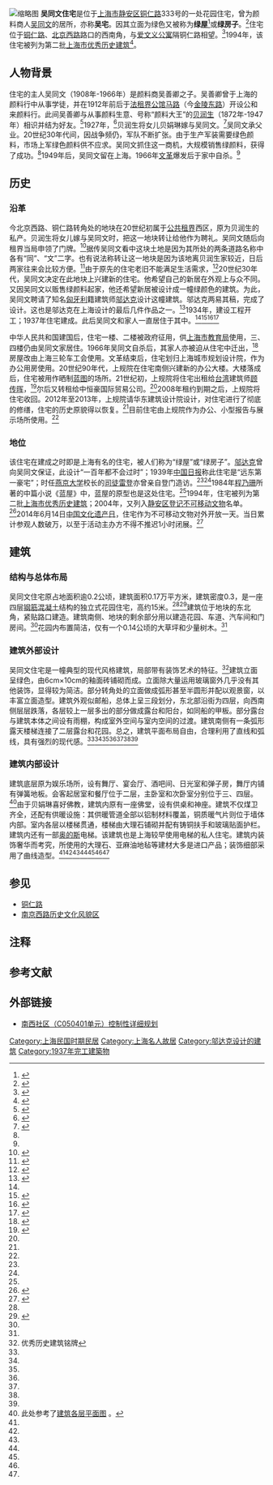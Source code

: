 {{上海市优秀历史建筑
|省区市 = 上海市
|名称 = 花园住宅
|图片 =[[File:Residence_of_D._V._Wood.JPG|220px]]
|编号 = JA-J-015-2
|时代 = 1934年至1937年
|所在 = [[上海市|上海市]][[静安区|静安区]][[铜仁路|铜仁路]]333号
|公布 = 1994年
}}
[[File:333_Tongren_Road_Shanghai.JPG|缩略图]]
'''吴同文住宅'''是位于[[上海市|上海市]][[静安区|静安区]][[铜仁路|铜仁路]]333号的一处花园住宅，曾为颜料商人[[吴同文|吴同文]]的居所，亦称'''吴宅'''。因其立面为绿色又被称为'''绿屋'''<ref name=c>{{cite web|title=绿屋 时髦的名字 超前的建筑|url=http://app.why.com.cn/epaper/qnb/html/2012-03/02/content_28312.htm?div=-1|date=2012-03-02|author=程霁骁|accessdate=2015-07-27|publisher=青年报|archive-date=2022-03-17|archive-url=https://web.archive.org/web/20220317051830/http://app.why.com.cn/epaper/qnb/html/2012-03/02/content_28312.htm?div=-1|dead-url=no}}</ref>或'''绿房子'''。<ref name=a>{{cite book|title=《上海名建筑志》:超现代的远东第一豪宅：吴同文住宅|url=http://www.shtong.gov.cn/newsite/node2/node71994/node81772/node81775/node81786/userobject1ai109039.html|author=|publisher=上海社会科学院出版社|isbn=7-80681-736-0|year=2005|accessdate=2015-07-27|archive-date=2015-09-26|archive-url=https://web.archive.org/web/20150926224345/http://www.shtong.gov.cn/Newsite/node2/node71994/node81772/node81775/node81786/userobject1ai109039.html|dead-url=no}}</ref>住宅位于[[铜仁路|铜仁路]]、[[北京西路_(上海)|北京西路]]路口的西南角，与[[爱文义公寓|爱文义公寓]]隔铜仁路相望。<ref>{{cite book|title=《叩街问巷——上海马路的前世今生》:铜仁路的弧线|author=周林|url=http://www.yplib.org.cn/jdfzzdg/fzdg/35933.htm|publisher=上海辞书出版社|year=2008|accessdate=2015-07-27|isbn=9787532625307|archive-date=2016-03-12|archive-url=https://web.archive.org/web/20160312102011/http://www.yplib.org.cn/jdfzzdg/fzdg/35933.htm|dead-url=yes}}</ref>1994年，该住宅被列为第二批[[上海市优秀历史建筑|上海市优秀历史建筑]]<ref>{{Cite book|title=静安历史文化图录|last=龚德庆，张仁良主编|publisher=上海：[[同济大学出版社|同济大学出版社]]|year=2011.01|isbn=978-7-5608-4364-3|pages=276-278}}</ref>。

==人物背景==
住宅的主人吴同文（1908年-1966年）是颜料商吴善卿之子。吴善卿曾于上海的颜料行中从事学徒，并在1912年前后于[[上海法租界|法租界]][[公馆马路|公馆马路]]（今[[金陵东路|金陵东路]]）开设公和来颜料行。此间吴善卿与从事颜料生意、号称“颜料大王”的[[贝润生|贝润生]]（1872年-1947年）相识并结为好友。{{reftag|1=贝润生出自吴中贝氏家族。贝氏以售卖药材起家，至[[乾隆|乾隆]]年间就已成为苏州望族。建筑师[[贝聿铭|贝聿铭]]，金融家[[贝祖诒|贝祖诒]]均来自这一家族。<ref>{{cite web|title=吴中贝氏“大团圆” 追忆家族500年风流|url=http://jsnews.jschina.com.cn/system/2013/10/20/018972090.shtml|date=2013-10-20|publisher=中国江苏网|accessdate=2015-08-02}}</ref>}}<ref name=e>{{cite book|title=《上海百年名楼名宅》下册|publisher=光明日报出版社|year=2006||accessdate=2015-07-28|isbn=9787802062368|page=177}}</ref>1927年，<ref>{{cite book|title=上海老房子的故事|author=杨嘉祐|publisher=上海人民出版社|year=2006|accessdate=2015-07-28|page=284|isbn=9787208030954}}</ref>贝润生将女儿贝娟琳嫁与吴同文。<ref>{{cite web|title=南阳路贝公馆|url=http://www.news365.com.cn/wxpd/bhygb/ygb/201010/t20101011_2847794.htm|author=[[程乃珊|程乃珊]]|publisher=新民晚报|date=2010-10-10|accessdate=2015-07-28}}{{dead link|date=2017年12月 |bot=InternetArchiveBot |fix-attempted=yes }}</ref>吴同文承父业。20世纪30年代间，因战争频仍，军队不断扩张。由于生产军装需要绿色颜料，市场上军绿色颜料供不应求。吴同文抓住这一商机，大规模销售绿颜料，获得了成功。<ref name=e/>1949年后，吴同文留在上海。1966年[[文化大革命|文革]]爆发后于家中自杀。<ref name=a/>

==历史==
===沿革===
今北京西路、铜仁路转角处的地块在20世纪初属于[[上海公共租界|公共租界]]西区，原为贝润生的私产。贝润生将女儿嫁与吴同文时，把这一地块转让给他作为聘礼。吴同文随后向租界当局申领了门牌。<ref name=h>{{cite book|title=《上海老房子》:吴同文住宅|author=娄承浩 薛顺生|publisher=同济大学出版社|url=http://www.yplib.org.cn/jdfzzdg/cfjz/34092.htm|year=2008|accessdate=2015-07-29|isbn=9787532625901}}{{Dead link|date=2018年7月 |bot=InternetArchiveBot |fix-attempted=no }}</ref>据传吴同文看中这块土地是因为其所处的两条道路名称中各有“同”、“文”二字。{{reftag|1=北京西路原名爱文义路，铜仁路原名哈同路。<ref name=a/>}}也有说法称转让这一地块是因为该地离贝润生家较近，日后两家往来会比较方便。<ref>{{cite book|title=《海上靜安》|author=李关德|publisher=古籍出版社|year=2003|page=176-177|isbn=}}</ref>由于原先的住宅老旧不能满足生活需求，<ref name=d>{{cite book|title=上海文学|page=49|author=[[程乃珊|程乃珊]]|publisher=上海文艺出版社|year=2002|accessdate=2015-07-29}}</ref>20世纪30年代，吴同文决定在此地块上兴建新的住宅。他希望自己的新居在外观上与众不同。又因吴同文以贩售绿颜料起家，他还希望新居被设计成一幢绿颜色的建筑。为此，吴同文聘请了知名[[匈牙利|匈牙利]]籍建筑师[[邬达克|邬达克]]设计这幢建筑。邬达克两易其稿，完成了设计。这也是邬达克在上海设计的最后几件作品之一。<ref name=b>{{cite book|url=http://www.thepaper.cn/newsDetail_forward_1250899|title=吴同文旧宅的时髦和西化，让修复团队大开眼界|author=陈诗悦|publisher=澎湃新闻|date=2014-08-10|accessdate=2015-07-29|archive-date=2015-02-01|archive-url=https://web.archive.org/web/20150201003550/http://www.thepaper.cn/newsDetail_forward_1250899|dead-url=no}}</ref>1934年，建设工程开工；1937年住宅建成。{{reftag|1=此处参考了上海各种地方志。另有多种说法，<ref name=c/><ref name=e/><ref name=h/><ref name=b/>但开工时间不早于1934年，落成时间不晚于1938年。}}此后吴同文和家人一直居住于其中。<ref name=a/><ref>{{cite book|title=《上海住宅建设志》:大事记|url=http://www.shtong.gov.cn/newsite/node2/node2245/node75091/node75094/index.html|year=1998|accessdate=2015-07-29|publisher=上海社会科学院出版社|isbn=7-80618-485-6|archive-date=2015-09-26|archive-url=https://web.archive.org/web/20150926045404/http://www.shtong.gov.cn/Newsite/node2/node2245/node75091/node75094/index.html|dead-url=no}}</ref><ref name=g>{{cite book|title=《上海住宅建设志》:花园住宅|url=http://www.shtong.gov.cn/newsite/node2/node2245/node75091/node75095/node75115/node75127/userobject1ai90866.html|year=1998|accessdate=2015-07-30|publisher=上海社会科学院出版社|isbn=7-80618-485-6|deadurl=yes|archiveurl=https://web.archive.org/web/20150924130402/http://www.shtong.gov.cn/newsite/node2/node2245/node75091/node75095/node75115/node75127/userobject1ai90866.html|archivedate=2015-09-24}}</ref><ref>{{cite book|title=《静安区志》:大事记|url=http://www.shtong.gov.cn/newsite/node2/node4/node2249/node4412/node17428/index.html|year=1996|accessdate=2015-07-30|publisher=上海社会科学院出版社|isbn=7-80618-228-4|archive-date=2019-11-27|archive-url=https://web.archive.org/web/20191127200419/http://www.shtong.gov.cn/newsite/node2/node4/node2249/node4412/node17428/index.html|dead-url=no}}</ref>

中华人民共和国建国后，住宅一楼、二楼被政府征用，供[[上海市教育局|上海市教育局]]使用，三、四楼仍由吴同文家居住。1966年吴同文自杀后，其家人亦被迫从住宅中迁出，<ref>{{cite web|url=http://sh.eastday.com/qtmt/20111110/u1a937147.html|title="好人家"蕴含的城市精神|date=2011-11-10|publisher=东方网|author=程乃珊|accessdate=2015-07-29|archive-date=2016-03-04|archive-url=https://web.archive.org/web/20160304210047/http://sh.eastday.com/qtmt/20111110/u1a937147.html|dead-url=yes}}</ref>房屋改由上海三轮车工会使用。文革结束后，住宅划归上海城市规划设计院，作为办公用房使用。20世纪90年代，上规院在住宅南侧兴建新的办公大楼。大楼落成后，住宅被用作晒制[[蓝图|蓝图]]的场所。21世纪初，上规院将住宅出租给[[台湾|台湾]]建筑师[[顾传晖|顾传晖]]，<ref>{{cite web|url=http://www.lifeweek.com.cn/2003/0820/6419.shtml|title=上海花园洋房的升值|date=2003-08-20|author=李堕 程磊|publisher=生活周刊|accessdate=2015-07-29|archive-date=2012-11-03|archive-url=https://web.archive.org/web/20121103131421/http://www.lifeweek.com.cn/2003/0820/6419.shtml|dead-url=no}}</ref>尔后又转租给中恒豪国际贸易公司。<ref name=a/>2008年租约到期之后，上规院将住宅收回。2012年至2013年，上规院请华东建筑设计院设计，对住宅进行了彻底的修缮，住宅的历史原貌得以恢复。<ref name=b/>目前住宅由上规院作为办公、小型报告与展示场所使用。<ref name=f/>

===地位===
该住宅在建成之时即是上海有名的住宅，被人们称为“绿屋”或“绿房子”。[[邬达克|邬达克]]曾向吴同文保证，此设计“一百年都不会过时”；1939年[[中国日报|中国日报]]称此住宅是“远东第一豪宅”；时任[[燕京大学|燕京大学]]校长的[[司徒雷登|司徒雷登]]亦曾亲自登门造访。<ref name=c/><ref name=a/>1984年[[程乃珊|程乃珊]]所著的中篇小说《蓝屋》中，蓝屋的原型也是这处住宅。{{reftag|1=程乃珊的丈夫是吴同文的外孙。<ref name=d/>}}<ref name=d/>1994年，住宅被列为第二批[[上海市优秀历史建筑|上海市优秀历史建筑]]；2004年，又列入[[静安区文物保护单位|静安区登记不可移动文物]]名单。<ref>{{cite web|url=http://wgj.sh.gov.cn/wgj/node1257/node1264/u1a75613.html|title=静安区县级文物保护单位、登记不可移动文物|publisher=上海市文广影视局|date=2011-10-28|accessdate=2015-07-29}}{{dead link|date=2017年12月 |bot=InternetArchiveBot |fix-attempted=yes }}</ref>2014年6月14日[[中国文化遗产日|中国文化遗产日]]，住宅作为不可移动文物对外开放一天。当日累计参观人数破万，以至于活动主办方不得不推迟1小时闭展。<ref name=f>{{cite web|url=http://finance.eastday.com/m/20140615/u1a8151593.html|title="绿房子"首次开放迎万人参观 延后一小时关闭|date=2014-06-15|publisher=东方网|author=陈伊萍 栾晓娜|accessdate=2015-07-29|archive-date=2018-09-24|archive-url=https://web.archive.org/web/20180924190019/http://finance.eastday.com/m/20140615/u1a8151593.html|dead-url=no}}</ref>

==建筑==
===结构与总体布局===
吴同文住宅原占地面积逾0.2公顷，建筑面积0.17万平方米，建筑密度0.3，{{reftag|1=20世纪90年代上规院兴建办公楼时侵占了一部分花园，<ref name=b/>据控规，目前占地面积已不足0.2公顷，建筑密度也超过这一数值。}}是一座四层[[钢筋混凝土|钢筋混凝土]]结构的独立式花园住宅，高约15米。<ref name=e/><ref>{{cite book|title=《与邬达克同时代――上海百年租界建筑解读》:达华公寓与吴同文住宅：彻底的告别 彻底的现代主义|publisher=上海人民出版社|author=王唯铭|year=2014|isbn=7208120994|accessdate=2015-07-39}}</ref>建筑位于地块的东北角，紧贴路口建造。建筑南侧、地块的剩余部分用以建造花园、车道、汽车间和门房间。<ref name=g/>花园内布置简洁，仅有一个0.14公顷的大草坪和少量树木。<ref name=a/>

===建筑外部设计===
吴同文住宅是一幢典型的现代风格建筑，局部带有装饰艺术的特征。<ref>优秀历史建筑铭牌</ref>建筑立面呈绿色，由6cm×10cm的釉面砖铺砌而成。立面除大量运用玻璃窗外几乎没有其他装饰，显得较为简洁。部分转角处的立面做成弧形甚至半圆形并配以观景窗，以丰富立面造型。建筑外观似邮船，总体上呈三段划分，东北部沿街为四层，向西南侧层层跌落，各层较上一层多出的部分做成露台和阳台，如同船的甲板。部分露台与建筑本体之间设有雨棚，构成室外空间与室内空间的过渡。建筑南侧有一条弧形露天楼梯连接了二层露台和花园。总之，建筑平面布局自由，合理利用了直线和弧线，具有强烈的现代感。<ref name=c/><ref name=a/><ref name=e/><ref name=h/><ref name=b/><ref name=g/><ref name=f/>

===建筑内部设计===
建筑底层原为娱乐场所，设有舞厅、宴会厅、酒吧间、日光室和弹子房，舞厅内铺有弹簧地板。会客起居室和餐厅位于二层，主卧室和次卧室分别位于三、四层。<ref>此处参考了[http://blog.sina.com.cn/s/blog_5d1bdf480101bwv8.html 建筑各层平面图] {{Wayback|url=http://blog.sina.com.cn/s/blog_5d1bdf480101bwv8.html |date=20160305025742 }}。</ref>由于贝娟琳喜好佛教，建筑内原有一座佛堂，设有供桌和神座。建筑不仅煤卫齐全，还配有供暖设施：其供暖管道全部以铝制材料覆盖，铜质暖气片则位于墙体内部。室内各层以楼梯贯通，楼梯由大理石铺砌并配有铸铜扶手和玻璃贴面护栏。建筑内还有一部[[奧的斯電梯公司|奥的斯]]电梯。该建筑也是上海较早使用电梯的私人住宅。{{reftag|1=有来源称该建筑是上海最早使用电梯的私宅，经考证不实。<ref name=b/>}}建筑内装饰奢华而考究，所使用的大理石、亚麻油地毡等建材大多是进口产品；装饰细部采用了曲线造型。<ref name=c/><ref name=a/><ref name=e/><ref name=h/><ref name=b/><ref name=g/><ref name=f/>

==参见==
*[[铜仁路|铜仁路]]
*[[南京西路历史文化风貌区|南京西路历史文化风貌区]]
==注释==
<references group="參"/>

==参考文献==
{{reflist|2}}
==外部链接==
*[http://218.242.36.250/ghj_cms/uploads/zdykx/2007-1368/tz/2007-1368%2001-1.jpg 南西社区（C050401单元）控制性详细规划]{{dead link|date=2017年12月 |bot=InternetArchiveBot |fix-attempted=yes }}

{{第二批上海优秀历史建筑}}
[[Category:上海民国时期民居|Category:上海民国时期民居]]
[[Category:上海名人故居|Category:上海名人故居]]
[[Category:邬达克设计的建筑|Category:邬达克设计的建筑]]
[[Category:1937年完工建築物|Category:1937年完工建築物]]